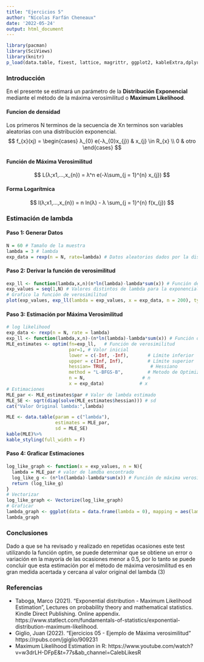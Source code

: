 ```yaml
---
title: "Ejercicios 5"
author: "Nícolas Farfán Cheneaux"
date: '2022-05-24'
output: html_document
---
```


```r
library(pacman)
library(SciViews)
library(knitr)
p_load(data.table, fixest, lattice, magrittr, ggplot2, kableExtra,dplyr)
```

### **Introducción**
En el presente se estimará un parámetro de la **Distribución Exponencial** mediante el método de la máxima verosimilitud o **Maximum Likelihood**.

#### **Funcion de densidad**
Los primeros N terminos de la secuencia de Xn terminos son variables aleatorias con una distribución exponencial.
$$
f_{x}(xj) = 
 \begin{cases} 
      λ_{0} e(-λ_{0}x_{j}) & x_{j} \in R_{x} \\
      0 & otro
   \end{cases}
$$

#### **Función de Máxima Verosimilitud**
$$
L(λ;x1,...,x_{n}) = λ^n e(-λ\sum_{j = 1}^{n} x_{j})
$$

#### **Forma Logarítmica**
$$
l(λ;x1,...,x_{n}) = n ln(λ) - λ \sum_{j = 1}^{n} f(x_{j})
$$

###  **Estimación de lambda**

#### **Paso 1: Generar Datos**
```r
N = 60 # Tamaño de la muestra
lambda = 3 # lambda
exp_data = rexp(n = N, rate=lambda) # Datos aleatorios dados por la distribución exponencial
```

#### **Paso 2: Derivar la función de verosimilitud**
```r
exp_ll <- function(lambda,x,n)(n*ln(lambda)-lambda*sum(x)) # Función de verosimilitud en forma logaritmica
exp_values = seq(1,N) # Valores distintos de lambda para la exponencial
# Grafico la función de verosimilitud
plot(exp_values, exp_ll(lambda = exp_values, x = exp_data, n = 200), type='p',xlab ="lambda_vals", ylab = 'log lik_vals', col = "black")
```

#### **Paso 3: Estimación por Máxima Verosimilitud**
```r
# log likelihood
exp_data <- rexp(n = N, rate = lambda)
exp_ll <- function(lambda,x,n)-(n*ln(lambda)-lambda*sum(x)) # Función de verosimilitud en forma logaritmica multiplicado por -1
MLE_estimates <- optim(fn=exp_ll,   # Función de verosimilitud
                       par=1, # Valor inicial
                       lower = c(-Inf, -Inf),       # Límite inferior
                       upper = c(Inf, Inf),         # Límite superior
                       hessian= TRUE,                # Hessiano
                       method = "L-BFGS-B",         # Metodo de Optimización
                       n = N,                     # n
                       x = exp_data)             # x
# Estimaciones
MLE_par <- MLE_estimates$par # Valor de lambda estimado
MLE_SE <- sqrt(diag(solve(MLE_estimates$hessian))) # sd
cat("Valor Original lambda:",lambda)
```
```r
MLE <- data.table(param = c("lambda"),
                  estimates = MLE_par,
                  sd = MLE_SE)
kable(MLE)%>%
kable_styling(full_width = F)
```

#### **Paso 4: Graficar Estimaciones**
```r
log_like_graph <- function(x = exp_values, n = N){ 
  lambda = MLE_par # valor de lamdba encontrado
  log_like_g <- (n*ln(lambda)-lambda*sum(x)) # Función de máxima verosimilitud forma logarítmica
  return (log_like_g)
}
# Vectorizar
log_like_graph <- Vectorize(log_like_graph) 
# Graficar
lambda_graph <- ggplot(data = data.frame(lambda = 0), mapping = aes(lambda = lambda)) + stat_function(fun = log_like_graph) + xlim(0,N) + theme_bw() +xlab("lambda_vals") + ylab('log lik_vals')
lambda_graph
```

### **Conclusiones**
Dado a que se ha revisado y realizado en repetidas ocasiones este test utilizando la función optim, se puede determinar que se obtiene un error o variación en la mayoría de las ocasiones menor a 0.5, por lo tanto se puede concluir que esta estimación por el método de máxima verosimilitud es en gran medida acertada y cercana al valor original del lambda (3)


### **Referencias**
- Taboga, Marco (2021). "Exponential distribution - Maximum Likelihood Estimation", Lectures on probability theory and mathematical statistics. Kindle Direct Publishing. Online appendix. https://www.statlect.com/fundamentals-of-statistics/exponential-distribution-maximum-likelihood.
- Giglio, Juan (2022). "Ejercicios 05 - Ejemplo de Máxima verosimilitud" https://rpubs.com/jgiglio/909231
- Maximum Likelihood Estimation in R: https://www.youtube.com/watch?v=w3drLH-DFpE&t=77s&ab_channel=CalebLikesR